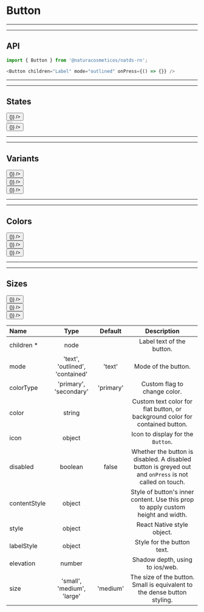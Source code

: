 
# Button

***
***

## API

```js highlight-line="2"
import { Button } from '@naturacosmeticos/natds-rn';

<Button children="Label" mode="outlined" onPress={() => {}} />
```

***
***

## States
<Preview>
  <Provider theme={themes.natura.light}>
    <div style={{ padding: '20px' }}>
      <div style={{ width: '110px', float: 'left', marginRight: '20px' }}>
        <Button children="Enabled" mode="contained" elevation={3} onPress={() => {}} />
      </div>
      <div style={{ width: '110px', float: 'left', marginRight: '20px' }}>
        <Button children="Disabled" mode="contained" disabled />
      </div>
      <div style={{ width: '110px', float: 'left', marginRight: '20px' }}>
        <Button children="Icon" mode="text" icon="delete" onPress={() => {}} />
      </div>
    </div>
  </Provider>
</Preview>

***
***

## Variants
<Preview>
  <Provider theme={themes.natura.light}>
    <div style={{ padding: '20px' }}>
      <div style={{ width: '120px', float: 'left', marginRight: '20px' }}>
        <Button children="Contained" mode="contained" elevation={3} onPress={() => {}} />
      </div>
      <div style={{ width: '110px', float: 'left', marginRight: '20px' }}>
        <Button children="Outlined" mode="outlined" onPress={() => {}} />
      </div>
      <div style={{ width: '80px', float: 'left', marginRight: '20px' }}>
        <Button children="Text" mode="text" onPress={() => {}} />
      </div>
    </div>
  </Provider>
</Preview>

***
***

## Colors
<Preview>
  <Provider theme={themes.natura.light}>
    <div style={{ padding: '20px' }}>
      <div style={{ width: '110px', float: 'left', marginRight: '20px' }}>
        <Button children="Primary" mode="contained" colorType="primary" elevation={3} onPress={() => {}} />
      </div>
      <div style={{ width: '130px', float: 'left', marginRight: '20px' }}>
        <Button children="Secondary" mode="contained" colorType="secondary" elevation={3} onPress={() => {}} />
      </div>
      <div style={{ width: '110px', float: 'left', marginRight: '20px' }}>
        <Button children="Default" mode="contained" colorType="default" elevation={3} onPress={() => {}} />
      </div>
    </div>
  </Provider>
</Preview>

***
***
## Sizes

<Preview>
  <Provider theme={themes.natura.light}>
    <div style={{ padding: '20px'}}>
      <div style={{ float: 'left', marginRight: '20px' }}>
        <Button children="small" mode="contained" colorType="primary" elevation={3} size="small" onPress={() => {}} />
      </div>
      <div style={{ float: 'left', marginRight: '20px' }}>
        <Button children="medium" mode="contained" colorType="primary" elevation={3} size="medium" onPress={() => {}} />
      </div>
      <div style={{ float: 'left', marginRight: '20px' }}>
        <Button children="large" mode="contained" colorType="primary" elevation={3} size="large" onPress={() => {}} />
      </div>
    </div>
  </Provider>
</Preview>


| Name                      | Type                                            | Default                       | Description
| :--                       | :-:                                             | :-:                           | :-:                       |
| children *                | node                                            |                               | Label text of the button.
| mode                      | 'text', 'outlined', 'contained'                 | 'text'                        | Mode of the button.
| colorType                 | 'primary', 'secondary'                          | 'primary'                     | Custom flag to change color.
| color                     | string                                          |                               | Custom text color for flat button, or background color for contained button.
| icon                      | object                                          |                               | Icon to display for the `Button`.
| disabled                  | boolean                                         | false                         | Whether the button is disabled. A disabled button is greyed out and `onPress` is not called on touch.
| contentStyle              | object                                          |                               | Style of button's inner content. Use this prop to apply custom height and width.
| style                     | object                                          |                               | React Native style object.
| labelStyle                | object                                          |                               | Style for the button text.
| elevation                 | number                                          |                               | Shadow depth, using to ios/web.
| size                      | 'small', 'medium', 'large'                      | 'medium'                      | The size of the button. Small is equivalent to the dense button styling.
